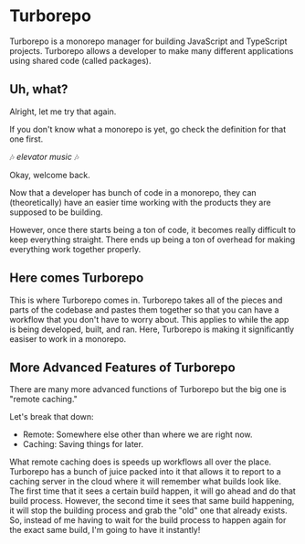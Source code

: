 # Turborepo

Turborepo is a monorepo manager for building JavaScript and TypeScript projects. Turborepo allows a developer to make many different applications using shared code (called packages).

## Uh, what?

Alright, let me try that again.

If you don't know what a monorepo is yet, go check the definition for that one first.

🎶 _elevator music_ 🎶

Okay, welcome back.

Now that a developer has bunch of code in a monorepo, they can (theoretically) have an easier time working with the products they are supposed to be building.

However, once there starts being a ton of code, it becomes really difficult to keep everything straight. There ends up being a ton of overhead for making everything work together properly.

## Here comes Turborepo

This is where Turborepo comes in. Turborepo takes all of the pieces and parts of the codebase and pastes them together so that you can have a workflow that you don't have to worry about. This applies to while the app is being developed, built, and ran. Here, Turborepo is making it significantly easiser to work in a monorepo.

## More Advanced Features of Turborepo

There are many more advanced functions of Turborepo but the big one is "remote caching."

Let's break that down:

- Remote: Somewhere else other than where we are right now.
- Caching: Saving things for later.

What remote caching does is speeds up workflows all over the place. Turborepo has a bunch of juice packed into it that allows it to report to a caching server in the cloud where it will remember what builds look like. The first time that it sees a certain build happen, it will go ahead and do that build process. However, the second time it sees that same build happening, it will stop the building process and grab the "old" one that already exists. So, instead of me having to wait for the build process to happen again for the exact same build, I'm going to have it instantly!
